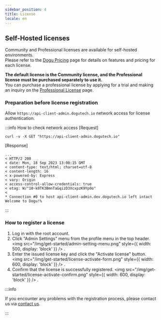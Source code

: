 ```yaml
---
sidebar_position: 4
title: License
locale: en
---
```


## Self-Hosted licenses

Community and Professional licenses are available for self-hosted environments.  
Please refer to the [Dogu Pricing](https://dogutech.io/pricing?type=self-hosted) page for details on features and pricing for each license.

**The default license is the Community license, and the Professional license must be purchased separately to use it.**  
You can purchase a professional license by applying for a trial and making an inquiry on the [Professional License](https://dogutech.io/pricing?type=self-hosted) page.

### Preparation before license registration

Allow `https://api-client-admin.dogutech.io` network access for license authentication.

:::info How to check network access
[Request]

```
curl -v -X GET "https://api-client-admin.dogutech.io"
```

[Response]

```
...
< HTTP/2 200
< date: Mon, 18 Sep 2023 13:00:15 GMT
< content-type: text/html; charset=utf-8
< content-length: 16
< x-powered-by: Express
< vary: Origin
< access-control-allow-credentials: true
< etag: W/"10-k0TK3BmnTaGqizD3XcxpzK9Yp0o"
<
* Connection #0 to host api-client-admin.dev.dogutech.io left intact
Welcome to Dogu!%
```

:::

### How to register a license

1. Log in with the root account.
2. Click "Admin Settings" menu from the profile menu in the top header.
   <img
     src="/img/get-started/admin-setting-menu.png"
     style={{ width: 500, display: 'block' }}
   />
   .
3. Enter the issued license key and click the "Activate license" button.
   <img
     src="/img/get-started/license-activate-form.png"
     style={{ width: 600, display: 'block' }}
   />
   .
4. Confirm that the license is successfully registered.
   <img
     src="/img/get-started/license-activate-confirm.png"
     style={{ width: 600, display: 'block' }}
   />
   .

:::info

If you encounter any problems with the registration process, please contact us via [contact us](https://dogutech.io/contact-us).

:::
